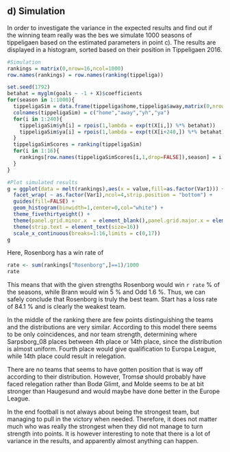 ## d) Simulation 
In order to investigate the variance in the expected results and find out if the winning team really was the bes we simulate 1000 seasons of tippeligaen based on the estimated parameters in point c). The results are displayed in a histogram, sorted based on their position in Tippeligaen 2016. 
```r
#Simulation
rankings = matrix(0,nrow=16,ncol=1000)
row.names(rankings) = row.names(ranking(tippeliga))

set.seed(1792)
betahat = myglm(goals ~ -1 + X)$coefficients
for(season in 1:1000){
  tippeligaSim = data.frame(tippeliga$home,tippeliga$away,matrix(0,nrow=240,ncol=1),matrix(0,nrow=240,ncol=1),stringsAsFactors=FALSE)
  colnames(tippeligaSim) = c("home","away","yh","ya")
  for(i in 1:240){
    tippeligaSim$yh[i] = rpois(1,lambda = exp(t(X[i,]) %*% betahat))
    tippeligaSim$ya[i] = rpois(1,lambda = exp(t(X[i+240,]) %*% betahat))
  }
  tippeligaSimScores = ranking(tippeligaSim)
  for(i in 1:16){
    rankings[row.names(tippeligaSimScores[i,1,drop=FALSE]),season] = i
  }
}

#Plot simulated results
g = ggplot(data = melt(rankings),aes(x = value,fill=as.factor(Var1))) + 
  facet_wrap( ~ as.factor(Var1),ncol=4,strip.position = "bottom") +
  guides(fill=FALSE) +
  geom_histogram(binwidth=1,center=0,col="white") +
  theme_fivethirtyeight() + 
  theme(panel.grid.minor.x  = element_blank(),panel.grid.major.x = element_blank()) + 
  theme(strip.text = element_text(size=16))
  scale_x_continuous(breaks=1:16,limits = c(0,17))
g
```

Here, Rosenborg has a win rate of 
```r
rate <- sum(rankings["Rosenborg",]==1)/1000
rate
```
This means that with the given strengths Rosenborg would win `r rate` % of the seasons, while Brann would win 5 % and Odd 1.6 %. Thus, we can safely conclude that Rosenborg is truly the best team. Start has a loss rate of 84.1 % and is clearly the weakest team. 

In the middle of the ranking there are few points distinguishing the teams and the distributions are very similar. According to this model there seems to be only coincidences, and nor team strength, determining where Sarpsborg_08 places between 4th place or 14th place, since the distribution is almost uniform. Fourth place would give qualification to Europa League, while 14th place could result in relegation. 

There are no teams that seems to have gotten position that is way off according to their distribution. However, Tromsø should probably have faced relegation rather than Bodø Glimt, and Molde seems to be at bit stronger than Haugesund and would maybe have done better in the Europe League. 

In the end football is not always about being the strongest team, but managing to pull in the victory when needed. Therefore, it does not matter much who was really the strongest when they did not manage to turn strength into points. It is however interesting to note that there is a lot of variance in the results, and apparently almost anything can happen.

